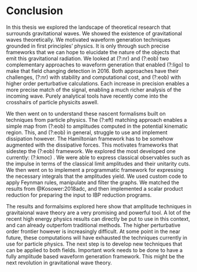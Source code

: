 # Conclusion

In this thesis we explored the landscape of theoretical research that surrounds gravitational waves.  We showed the existence of gravitational waves theoretically. We motivated waveform generation techniques grounded in first principles' physics. It is only through such precise frameworks that we can hope to elucidate the nature of the objects that emit this gravitational radiation. We looked at (?:nr)  and (?:eob)  two complementary approaches to waveform generation that enabled (?:ligo)  to make that field changing detection in 2016. Both approaches have their challenges, (?:nr)  with stability and computational cost, and (?:eob)  with higher order perturbative calculations. Each increase in precision enables a more precise match of the signal, enabling a much richer analysis of the incoming wave. Purely analytical tools have recently come into the crosshairs of particle physicits aswell.

 We then went on to understand these nascent formalisms built on techniques from particle physics. The (?:eft)  matching approach enables a simple map from (?:eob)  to amplitudes computed in the potential kinematic region. This, and (?:eob)  in general, struggle to use and implement dissipation however. The Hamiltonian framework has to be somehow augmented with the dissipative forces. This motivates frameworks that sidestep the (?:eob)  framework. We explored the most developed one currently: (?:kmoc) . We were able to express classical observables such as the impulse in terms of the classical limit amplitudes and their unitarity cuts. We then went on to implement a programmatic framework for expressing the necessary integrals that the amplitudes yield. We used custom code to apply Feynman rules, manipulate and filter the graphs. We matched the results from @Kosower:2018adc, and then implemented a scalar product reduction for preparing the input to IBP reduction programs.

 The results and formalsims explored here show that amplitude techniques in gravitaional wave theory are a very promising and powerful tool. A lot of the recent high energy physics results can directly be put to use in this context, and can already outperfom traditional methods. The higher perturbative order frontier however is increasingly difficult. At some point in the near future, these computations will have exhausted the techniques currently in use for particle physics. The next step is to develop new techniques that can be applied to both fields. Important work needs to be done to have a fully amplitude based waveform generation framework. This might be the next revolution in gravitational wave theory.